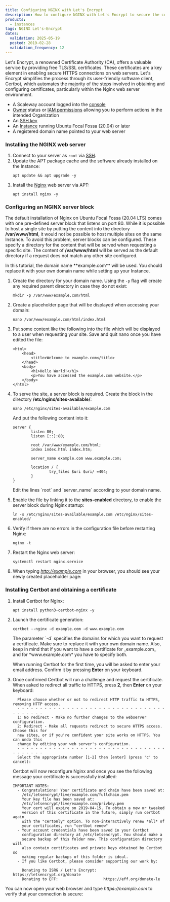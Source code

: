 ```yaml
---
title: Configuring NGINX with Let's Encrypt
description: How to configure NGINX with Let's Encrypt to secure the connection to your web server.
products:
  - instances
tags: NGINX Let's-Encrypt
dates:
  validation: 2025-05-19
  posted: 2019-02-28
  validation_frequency: 12
---
```




Let's Encrypt, a renowned Certificate Authority (CA), offers a valuable service by providing free TLS/SSL certificates.
These certificates are a key element in enabling secure HTTPS connections on web servers. Let's Encrypt simplifies the process through its user-friendly software client, Certbot, which automates the majority of the steps involved in obtaining and configuring certificates, particularly within the Nginx web server environment.

<Requirements />

- A Scaleway account logged into the [console](https://console.scaleway.com)
- [Owner](/iam/concepts/#owner) status or [IAM permissions](/iam/concepts/#permission) allowing you to perform actions in the intended Organization
- An [SSH key](/organizations-and-projects/how-to/create-ssh-key/)
- An [Instance](/instances/how-to/create-an-instance/) running Ubuntu Focal Fossa (20.04) or later
- A registered domain name pointed to your web server

### Installing the NGINX web server

1. Connect to your server as `root` via [SSH](/instances/how-to/connect-to-instance/).
2. Update the APT package cache and the software already installed on the Instance:
    ```
    apt update && apt upgrade -y
    ```
3. Install the [Nginx](https://nginx.org/en/) web server via APT:
    ```
    apt install nginx -y
    ```

### Configuring an NGINX server block

The default installation of Nginx on Ubuntu Focal Fossa (20.04 LTS) comes with one pre-defined server block that listens on port 80. While it is possible to host a single site by putting the content into the directory **/var/www/html**, it would not be possible to host multiple sites on the same Instance. To avoid this problem, server blocks can be configured. These specify a directory for the content that will be served when requesting a specific site. The content of **/var/www/html** will be served as the default directory if a request does not match any other site configured.

<Message type="important">
  In this tutorial, the domain name **example.com** will be used. You should replace it with your own domain name while setting up your Instance.
</Message>

1. Create the directory for your domain name. Using the `-p` flag will create any required parent directory in case they do not exist:
    ```
    mkdir -p /var/www/example.com/html
    ```
2. Create a placeholder page that will be displayed when accessing your domain:
    ```
    nano /var/www/example.com/html/index.html
    ```
3. Put some content like the following into the file which will be displayed to a user when requesting your site. Save and quit nano once you have edited the file:
    ```
    <html>
        <head>
            <title>Welcome to example.com</title>
        </head>
        <body>
            <h1>Hello World!</h1>
            <p>You have accessed the example.com website.</p>
        </body>
    </html>
    ```
4. To serve the site, a server block is required. Create the block in the directory **/etc/nginx/sites-available/**:
    ```
    nano /etc/nginx/sites-available/example.com
    ```

    And put the following content into it:

    ```
    server {
            listen 80;
            listen [::]:80;

            root /var/www/example.com/html;
            index index.html index.htm;

            server_name example.com www.example.com;

            location / {
                    try_files $uri $uri/ =404;
            }
    }
    ```

    <Message type = "important">
      Edit the lines `root` and `server_name` according to your domain name.
    </Message>
5. Enable the file by linking it to the **sites-enabled** directory, to enable the server block during Nginx startup:
    ```
    ln -s /etc/nginx/sites-available/example.com /etc/nginx/sites-enabled/
    ```
6. Verify if there are no errors in the configuration file before restarting Nginx:
    ```
    nginx -t
    ```
7. Restart the Nginx web server:
    ```
    systemctl restart nginx.service
    ```
8. When typing *http://example.com* in your browser, you should see your newly created placeholder page:
    <Lightbox image={image} alt="" />

### Installing Certbot and obtaining a certificate

1. Install Certbot for Nginx:
    ```
    apt install python3-certbot-nginx -y
    ```
2. Launch the certificate generation:
    ```
    certbot --nginx -d example.com -d www.example.com
    ```

    <Message type = "important">
      The parameter `-d` specifies the domains for which you want to request a certificate. Make sure to replace it with your own domain name. Also, keep in mind that if you want to have a certificate for _example.com_ and for *www.example.com* you have to specify both.
    </Message>

    When running Certbot for the first time, you will be asked to enter your email address. Confirm it by pressing **Enter** on your keyboard.
3. Once confirmed Certbot will run a challenge and request the certificate. When asked to redirect all traffic to HTTPS, press **2**, then **Enter** on your keyboard:
    ```
      Please choose whether or not to redirect HTTP traffic to HTTPS, removing HTTP access.
      - - - - - - - - - - - - - - - - - - - - - - - - - - - - - - - - - - - - - - - -
      1: No redirect - Make no further changes to the webserver configuration.
      2: Redirect - Make all requests redirect to secure HTTPS access. Choose this for
      new sites, or if you're confident your site works on HTTPS. You can undo this
      change by editing your web server's configuration.
      - - - - - - - - - - - - - - - - - - - - - - - - - - - - - - - - - - - - - - - -
      Select the appropriate number [1-2] then [enter] (press 'c' to cancel):
    ```

    Certbot will now reconfigure Nginx and once you see the following message your certificate is successfully installed:

    ```
    IMPORTANT NOTES:
      - Congratulations! Your certificate and chain have been saved at:
        /etc/letsencrypt/live/example.com/fullchain.pem
        Your key file has been saved at:
        /etc/letsencrypt/live/example.com/privkey.pem
        Your cert will expire on 2019-04-15. To obtain a new or tweaked
        version of this certificate in the future, simply run certbot again
        with the "certonly" option. To non-interactively renew *all* of
        your certificates, run "certbot renew"
      - Your account credentials have been saved in your Certbot
        configuration directory at /etc/letsencrypt. You should make a
        secure backup of this folder now. This configuration directory will
        also contain certificates and private keys obtained by Certbot so
        making regular backups of this folder is ideal.
      - If you like Certbot, please consider supporting our work by:

        Donating to ISRG / Let's Encrypt:   https://letsencrypt.org/donate
        Donating to EFF:                    https://eff.org/donate-le
    ```

You can now open your web browser and type _http**s**://example.com_ to verify that your connection is secure:

<Lightbox image={image2} alt="" />